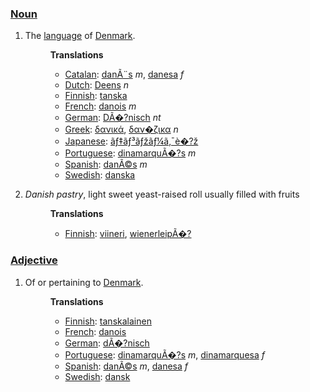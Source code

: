 ===[[Noun]]===
# The [[language]] of [[w:Denmark|Denmark]].
#:'''Translations'''
#:*[[Catalan]]: [[danÃ¨s]] ''m'', [[danesa]] ''f''
#:*[[Dutch]]: [[Deens]] ''n''
#:*[[Finnish]]: [[tanska]]
#:*[[French]]: [[danois]] ''m''
#:*[[German]]: [[DÃ�?nisch]] ''nt''
#:*[[Greek]]: [[δανικά]], [[δαν�ζικα]] ''n''
#:*[[Japanese]]: [[ãƒ‡ãƒ³ãƒžãƒ¼ã‚¯è�?ž]]
#:*[[Portuguese]]: [[dinamarquÃ�?s]] ''m''
#:*[[Spanish]]: [[danÃ©s]] ''m''
#:*[[Swedish]]: [[danska]]
#''Danish pastry'', light sweet yeast-raised roll usually filled with fruits
#:'''Translations'''
#:*[[Finnish]]: [[viineri]], [[wienerleipÃ�?]]
===[[Adjective]]===
# Of or pertaining to [[Denmark]].
#:'''Translations'''
#:*[[Finnish]]: [[tanskalainen]]
#:*[[French]]: [[danois]]
#:*[[German]]: [[dÃ�?nisch]]
#:*[[Portuguese]]: [[dinamarquÃ�?s]] ''m'', [[dinamarquesa]] ''f''
#:*[[Spanish]]: [[danÃ©s]] ''m'', [[danesa]] ''f''
#:*[[Swedish]]: [[dansk]]